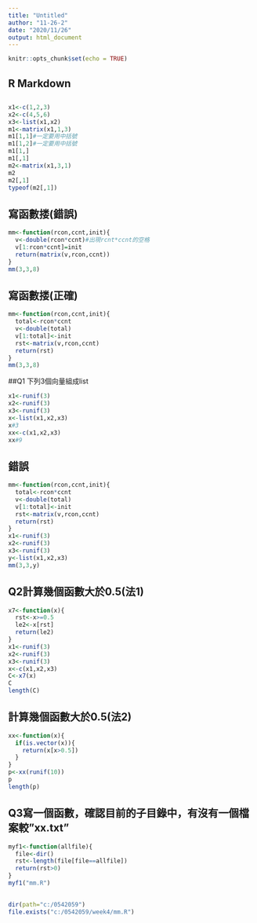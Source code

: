 ```yaml
---
title: "Untitled"
author: "11-26-2"
date: "2020/11/26"
output: html_document
---
```


```r
knitr::opts_chunk$set(echo = TRUE)
```

## R Markdown

## 
```r
x1<-c(1,2,3)
x2<-c(4,5,6)
x3<-list(x1,x2)
m1<-matrix(x1,1,3)
m1[1,1]#一定要用中括號
m1[1,2]#一定要用中括號
m1[1,]
m1[,1]
m2<-matrix(x1,3,1)
m2
m2[,1]
typeof(m2[,1])
```

## 寫函數搂(錯誤)
```r
mm<-function(rcon,ccnt,init){
  v<-double(rcon*ccnt)#出現rcnt*ccnt的空格
  v[1:rcon*ccnt]=init
  return(matrix(v,rcon,ccnt))
}
mm(3,3,8)
```

## 寫函數搂(正確)
```r
mm<-function(rcon,ccnt,init){
  total<-rcon*ccnt
  v<-double(total)
  v[1:total]<-init
  rst<-matrix(v,rcon,ccnt)
  return(rst)
}
mm(3,3,8)
```

##Q1 下列3個向量組成list
```r
x1<-runif(3)
x2<-runif(3)
x3<-runif(3)
x<-list(x1,x2,x3)
x#3
xx<-c(x1,x2,x3)
xx#9
```

## 錯誤
```r
mm<-function(rcon,ccnt,init){
  total<-rcon*ccnt
  v<-double(total)
  v[1:total]<-init
  rst<-matrix(v,rcon,ccnt)
  return(rst)
}
x1<-runif(3)
x2<-runif(3)
x3<-runif(3)
y<-list(x1,x2,x3)
mm(3,3,y)
```

## Q2計算幾個函數大於0.5(法1)
```r
x7<-function(x){
  rst<-x>=0.5
  le2<-x[rst]
  return(le2)
}
x1<-runif(3)
x2<-runif(3)
x3<-runif(3)
x<-c(x1,x2,x3)
C<-x7(x)
C
length(C)
```

## 計算幾個函數大於0.5(法2)
```r
xx<-function(x){
  if(is.vector(x)){
    return(x[x>0.5])
  }
}
p<-xx(runif(10))
p
length(p)
```

## Q3寫一個函數，確認目前的子目錄中，有沒有一個檔案較"xx.txt"
```r
myf1<-function(allfile){
  file<-dir()
  rst<-length(file[file==allfile])
  return(rst>0)
}
myf1("mm.R")
```

## 
```r
dir(path="c:/0542059")
file.exists("c:/0542059/week4/mm.R")
```
